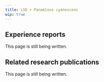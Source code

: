 ---
title: LSD + Panaelous cyanescens
wip: true
---

## Experience reports

This page is still being written.

## Related research publications

This page is still being written.

